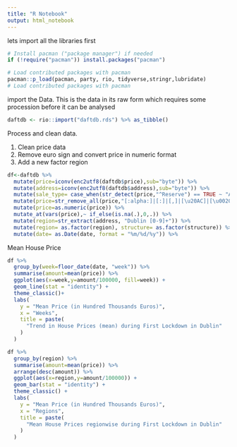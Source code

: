 ```yaml
---
title: "R Notebook"
output: html_notebook
---
```


lets import all the libraries first


```r
# Install pacman ("package manager") if needed
if (!require("pacman")) install.packages("pacman")

# Load contributed packages with pacman
pacman::p_load(pacman, party, rio, tidyverse,stringr,lubridate)
# Load contributed packages with pacman

```

import the Data. This is the data in its raw form which requires some procession before it can be analysed

```r
daftdb <- rio::import("daftdb.rds") %>% as_tibble()

```


Process and clean data.

1. Clean price data
2. Remove euro sign and convert price in numeric format
3. Add a new factor region 

```r
df<-daftdb %>%
  mutate(price=iconv(enc2utf8(daftdb$price),sub="byte")) %>%
  mutate(address=iconv(enc2utf8(daftdb$address),sub="byte")) %>%
  mutate(sale_type= case_when(str_detect(price,"^Reserve") == TRUE ~ "Auction", TRUE ~ "Sale")) %>%
  mutate(price=str_remove_all(price,"[:alpha:]|[:]|[,]|[\u20AC]|[\u0020]")) %>%
  mutate(price=as.numeric(price)) %>%
  mutate_at(vars(price),~ if_else(is.na(.),0,.)) %>%
  mutate(region=str_extract(address, "Dublin [0-9]+")) %>%
  mutate(region= as.factor(region), structure= as.factor(structure)) %>%
  mutate(date= as.Date(date, format = "%m/%d/%y")) %>%


```

Mean House Price 

```r

df %>%
  group_by(week=floor_date(date, "week")) %>%
  summarise(amount=mean(price)) %>%
  ggplot(aes(x=week,y=amount/100000, fill=week)) +
  geom_line(stat = "identity") +
  theme_classic()+
  labs(
    y = "Mean Price (in Hundred Thousands Euros)",
    x = "Weeks",
    title = paste(
      "Trend in House Prices (mean) during First Lockdown in Dublin"
    )
  )
```
```r
df %>%
  group_by(region) %>%
  summarise(amount=mean(price)) %>%
  arrange(desc(amount)) %>%
  ggplot(aes(x=region,y=amount/100000)) +
  geom_bar(stat = "identity") +
  theme_classic() +
  labs(
    y = "Mean Price (in Hundred Thousands Euros)",
    x = "Regions",
    title = paste(
      "Mean House Prices regionwise during First Lockdown in Dublin"
    )
  )
```

